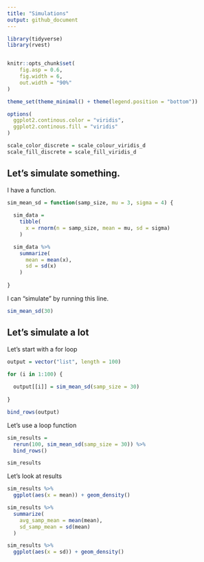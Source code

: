 ```yaml
---
title: "Simulations"
output: github_document
---
```


```r

library(tidyverse)
library(rvest)


knitr::opts_chunk$set(
	fig.asp = 0.6,
	fig.width = 6,
	out.width = "90%"
)

theme_set(theme_minimal() + theme(legend.position = "bottom"))

options(
  ggplot2.continous.color = "viridis",
  ggplot2.continous.fill = "viridis"
)

scale_color_discrete = scale_colour_viridis_d
scale_fill_discrete = scale_fill_viridis_d

```


## Let's simulate something.

I have a function.

```r
sim_mean_sd = function(samp_size, mu = 3, sigma = 4) {
  
  sim_data = 
    tibble(
      x = rnorm(n = samp_size, mean = mu, sd = sigma)
    )

  sim_data %>%
    summarize(
      mean = mean(x),
      sd = sd(x)
    )
  
}
```

I can "simulate" by running this line.

```r
sim_mean_sd(30)
```


## Let's simulate a lot

Let's start with a for loop

```r
output = vector("list", length = 100)

for (i in 1:100) {
  
  output[[i]] = sim_mean_sd(samp_size = 30)
  
}

bind_rows(output)
```


Let's use a loop function


```r
sim_results =
  rerun(100, sim_mean_sd(samp_size = 30)) %>%
  bind_rows()

sim_results
```

Let's look at results

```r
sim_results %>%
  ggplot(aes(x = mean)) + geom_density()

sim_results %>%
  summarize(
    avg_samp_mean = mean(mean),
    sd_samp_mean = sd(mean)
  )

sim_results %>%
  ggplot(aes(x = sd)) + geom_density()
```
















